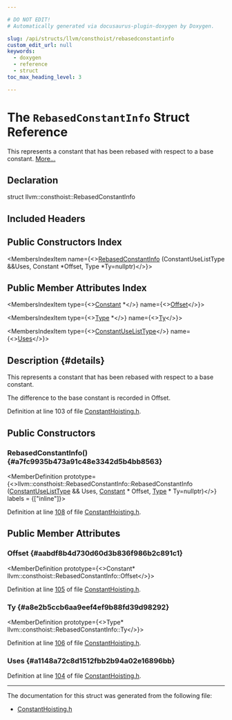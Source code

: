 ```yaml
---

# DO NOT EDIT!
# Automatically generated via docusaurus-plugin-doxygen by Doxygen.

slug: /api/structs/llvm/consthoist/rebasedconstantinfo
custom_edit_url: null
keywords:
  - doxygen
  - reference
  - struct
toc_max_heading_level: 3

---
```





# The `RebasedConstantInfo` Struct Reference

<DoxygenPage pluginConfig={pluginConfig}>

This represents a constant that has been rebased with respect to a base constant. <a href="#details">More...</a>

## Declaration

<CodeBlock>struct llvm::consthoist::RebasedConstantInfo</CodeBlock>

## Included Headers

<IncludesList>
<IncludesListItem
  filePath="llvm/Transforms/Scalar/ConstantHoisting.h"
  permalink="/docs/api/files/include/include/llvm/include/llvm/transforms/include/llvm/transforms/scalar/constanthoisting-h"
  isLocal="true" />
</IncludesList>

## Public Constructors Index

<MembersIndex>

<MembersIndexItem
  name={<><a href="#a7fc9935b473a91c48e3342d5b4bb8563">RebasedConstantInfo</a> (ConstantUseListType &amp;&amp;Uses, Constant &#42;Offset, Type &#42;Ty=nullptr)</>}>
</MembersIndexItem>

</MembersIndex>

## Public Member Attributes Index

<MembersIndex>

<MembersIndexItem
  type={<><a href="/docs/api/classes/llvm/constant">Constant</a> &#42;</>}
  name={<><a href="#aabdf8b4d730d60d3b836f986b2c891c1">Offset</a></>}>
</MembersIndexItem>

<MembersIndexItem
  type={<><a href="/docs/api/classes/llvm/type">Type</a> &#42;</>}
  name={<><a href="#a8e2b5ccb6aa9eef4ef9b88fd39d98292">Ty</a></>}>
</MembersIndexItem>

<MembersIndexItem
  type={<><a href="/docs/api/namespaces/llvm/consthoist/#a3714272d71d66a7c43e9f00280d09627">ConstantUseListType</a></>}
  name={<><a href="#a1148a72c8d1512fbb2b94a02e16896bb">Uses</a></>}>
</MembersIndexItem>

</MembersIndex>

## Description {#details}

This represents a constant that has been rebased with respect to a base constant.

The difference to the base constant is recorded in Offset.

Definition at line 103 of file <a href="/docs/api/files/include/include/llvm/include/llvm/transforms/include/llvm/transforms/scalar/constanthoisting-h">ConstantHoisting.h</a>.

<SectionDefinition>

## Public Constructors

### RebasedConstantInfo() {#a7fc9935b473a91c48e3342d5b4bb8563}

<MemberDefinition
  prototype={<>llvm::consthoist::RebasedConstantInfo::RebasedConstantInfo (<a href="/docs/api/namespaces/llvm/consthoist/#a3714272d71d66a7c43e9f00280d09627">ConstantUseListType</a> &amp;&amp; Uses, <a href="/docs/api/classes/llvm/constant">Constant</a> &#42; Offset, <a href="/docs/api/classes/llvm/type">Type</a> &#42; Ty=nullptr)</>}
  labels = {["inline"]}>

Definition at line <a href="/docs/api/files/include/include/llvm/include/llvm/transforms/include/llvm/transforms/scalar/constanthoisting-h/#l00108">108</a> of file <a href="/docs/api/files/include/include/llvm/include/llvm/transforms/include/llvm/transforms/scalar/constanthoisting-h">ConstantHoisting.h</a>.
</MemberDefinition>

</SectionDefinition>

<SectionDefinition>

## Public Member Attributes

### Offset {#aabdf8b4d730d60d3b836f986b2c891c1}

<MemberDefinition
  prototype={<>Constant&#42; llvm::consthoist::RebasedConstantInfo::Offset</>}>

Definition at line <a href="/docs/api/files/include/include/llvm/include/llvm/transforms/include/llvm/transforms/scalar/constanthoisting-h/#l00105">105</a> of file <a href="/docs/api/files/include/include/llvm/include/llvm/transforms/include/llvm/transforms/scalar/constanthoisting-h">ConstantHoisting.h</a>.
</MemberDefinition>

### Ty {#a8e2b5ccb6aa9eef4ef9b88fd39d98292}

<MemberDefinition
  prototype={<>Type&#42; llvm::consthoist::RebasedConstantInfo::Ty</>}>

Definition at line <a href="/docs/api/files/include/include/llvm/include/llvm/transforms/include/llvm/transforms/scalar/constanthoisting-h/#l00106">106</a> of file <a href="/docs/api/files/include/include/llvm/include/llvm/transforms/include/llvm/transforms/scalar/constanthoisting-h">ConstantHoisting.h</a>.
</MemberDefinition>

### Uses {#a1148a72c8d1512fbb2b94a02e16896bb}

<MemberDefinition
  prototype="ConstantUseListType llvm::consthoist::RebasedConstantInfo::Uses">

Definition at line <a href="/docs/api/files/include/include/llvm/include/llvm/transforms/include/llvm/transforms/scalar/constanthoisting-h/#l00104">104</a> of file <a href="/docs/api/files/include/include/llvm/include/llvm/transforms/include/llvm/transforms/scalar/constanthoisting-h">ConstantHoisting.h</a>.
</MemberDefinition>

</SectionDefinition>

<hr/>

The documentation for this struct was generated from the following file:

<ul>
<li><a href="/docs/api/files/include/include/llvm/include/llvm/transforms/include/llvm/transforms/scalar/constanthoisting-h">ConstantHoisting.h</a></li>
</ul>

</DoxygenPage>
